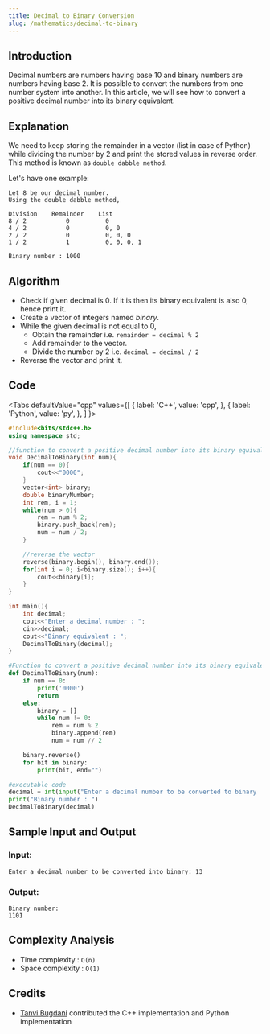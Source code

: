 ```yaml
---
title: Decimal to Binary Conversion
slug: /mathematics/decimal-to-binary
---
```


## Introduction

Decimal numbers are numbers having base 10 and binary numbers are numbers having base 2.
It is possible to convert the numbers from one number system into another.
In this article, we will see how to convert a positive decimal number into its binary equivalent.

## Explanation

We need to keep storing the remainder in a vector (list in case of Python) while dividing the number by 2 and print the stored values in reverse order.
This method is known as `double dabble method`.

Let's have one example:
```
Let 8 be our decimal number.
Using the double dabble method,

Division    Remainder    List
8 / 2           0          0
4 / 2           0          0, 0
2 / 2           0          0, 0, 0
1 / 2           1          0, 0, 0, 1

Binary number : 1000
```

## Algorithm

- Check if given decimal is 0. If it is then its binary equivalent is also 0, hence print it.
- Create a vector of integers named _binary_.
- While the given decimal is not equal to 0,
    - Obtain the remainder i.e. `remainder = decimal % 2`
    - Add remainder to the vector.
    - Divide the number by 2 i.e. `decimal = decimal / 2`
- Reverse the vector and print it.

## Code


<Tabs
  defaultValue="cpp"
  values={[
    { label: 'C++', value: 'cpp', },
    { label: 'Python', value: 'py', },
  ]
}>
<TabItem value="cpp">

```cpp
#include<bits/stdc++.h>
using namespace std;

//function to convert a positive decimal number into its binary equivalent
void DecimalToBinary(int num){
	if(num == 0){
		cout<<"0000";
	}
	vector<int> binary;
	double binaryNumber;
	int rem, i = 1;
	while(num > 0){
		rem = num % 2;
		binary.push_back(rem);
		num = num / 2;
	}

	//reverse the vector
	reverse(binary.begin(), binary.end());
	for(int i = 0; i<binary.size(); i++){
		cout<<binary[i];
	}
}

int main(){
	int decimal;
	cout<<"Enter a decimal number : ";
	cin>>decimal;
	cout<<"Binary equivalent : ";
	DecimalToBinary(decimal);
}
```

</TabItem>
<TabItem value="py">

```py
#Function to convert a positive decimal number into its binary equivalent
def DecimalToBinary(num):
    if num == 0:
        print('0000')
        return
    else:
        binary = []
        while num != 0:
            rem = num % 2
            binary.append(rem)
            num = num // 2

    binary.reverse()
    for bit in binary:
        print(bit, end="")

#executable code
decimal = int(input("Enter a decimal number to be converted to binary : "))
print("Binary number : ")
DecimalToBinary(decimal)
```

</TabItem>
</Tabs>

## Sample Input and Output

### Input:

```
Enter a decimal number to be converted into binary: 13
```

### Output:

```
Binary number:
1101
```

## Complexity Analysis

- Time  complexity : `O(n)`
- Space complexity : `O(1)`

## Credits

- [Tanvi Bugdani](https://github.com/tanvi355) contributed the C++ implementation and Python implementation
